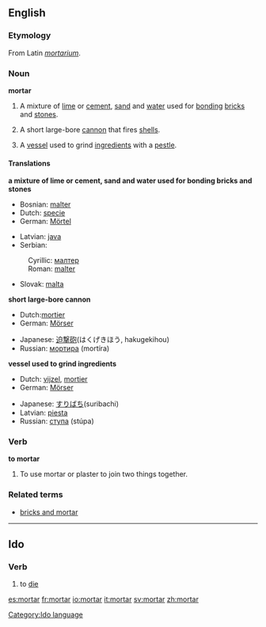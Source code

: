 ==English==
===Etymology===
From Latin ''[[mortarium]]''.

=== Noun ===
'''mortar'''
#{{uncountable}} A mixture of [[lime]] or [[cement]], [[sand]] and [[water]] used for [[bonding]] [[brick|bricks]] and [[stone|stones]].
#{{countable}} A short large-bore [[cannon]] that fires [[shell|shells]].
#{{countable}} A [[vessel]] used to grind [[ingredient|ingredients]] with a [[pestle]].

====Translations====
'''a mixture of lime or cement, sand and water used for bonding bricks and stones'''
{{top}}
*Bosnian: [[malter#Bosnian|malter]] {{m}}
*Dutch: [[specie]]
*German: [[Mörtel]] {{m}}
{{mid}}
*Latvian: [[java]] {{f}}
*Serbian:
:Cyrillic: [[малтер]] {{m}}
:Roman: [[malter#Serbian|malter]] {{m}}
*Slovak: [[malta#Slovak|malta]] {{f}}
{{bottom}}
'''short large-bore cannon'''
{{top}}
*Dutch:[[mortier]]
*German: [[Mörser]] {{m}}
{{mid}}
*Japanese: [[迫撃]][[砲]](はくげきほう, hakugekihou)
*Russian: [[мортира]] (mortíra) {{f}}
{{bottom}}
'''vessel used to grind ingredients'''
{{top}}
*Dutch: [[vijzel]], [[mortier]]
*German: [[Mörser]] {{m}}
{{mid}}
*Japanese: [[すりばち]](suribachi)
*Latvian: [[piesta]] {{f}}
*Russian: [[ступа]] (stúpa) {{f}}
{{bottom}}

=== Verb ===
'''to mortar'''
#To use mortar or plaster to join two things together.

===Related terms===
*[[bricks and mortar]]

----
==Ido==
===Verb===
# to [[die]]

[[Category:Ido language]]

[[es:mortar]]
[[fr:mortar]]
[[io:mortar]]
[[it:mortar]]
[[sv:mortar]]
[[zh:mortar]]
